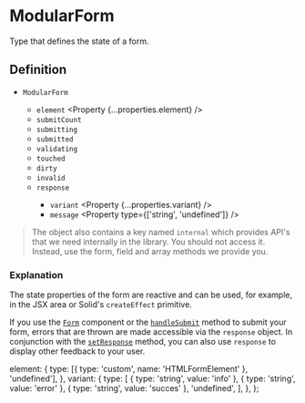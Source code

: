 
<Title>TypeScript | Modular Forms</Title>
<Meta name="description" content="Type that defines the state of a form." />

# ModularForm

Type that defines the state of a form.

## Definition

- `ModularForm` <Property type="object" />
  - `element` <Property {...properties.element} />
  - `submitCount` <Property type="number" />
  - `submitting` <Property type="boolean" />
  - `submitted` <Property type="boolean" />
  - `validating` <Property type="boolean" />
  - `touched` <Property type="boolean" />
  - `dirty` <Property type="boolean" />
  - `invalid` <Property type="boolean" />
  - `response` <Property type="object" />
    - `variant` <Property {...properties.variant} />
    - `message` <Property type={['string', 'undefined']} />

> The object also contains a key named `internal` which provides API's that we need internally in the library. You should not access it. Instead, use the form, field and array methods we provide you.

### Explanation

The state properties of the form are reactive and can be used, for example, in the JSX area or Solid's `createEffect` primitive.

If you use the <A href="/api/form">`Form`</A> component or the <A href="/api/handlesubmit">`handleSubmit`</A> method to submit your form, errors that are thrown are made accessible via the `response` object. In conjunction with the <A href="/api/setresponse">`setResponse`</A> method, you can also use `response` to display other feedback to your user.

  element: {
    type: [{ type: 'custom', name: 'HTMLFormElement' }, 'undefined'],
  },
  variant: {
    type: [
      { type: 'string', value: 'info' },
      { type: 'string', value: 'error' },
      { type: 'string', value: 'succes' },
      'undefined',
    ],
  },
};
